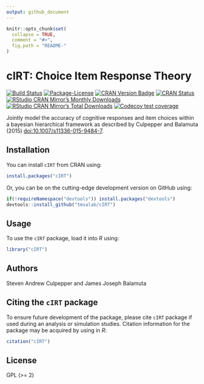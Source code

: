 ```yaml
---
output: github_document
---
```


<!-- README.md is generated from README.Rmd. Please edit that file -->

```r
knitr::opts_chunk$set(
  collapse = TRUE,
  comment = "#>",
  fig.path = "README-"
)
```

# cIRT: Choice Item Response Theory

<!-- badges: start -->
[![Build Status](https://travis-ci.org/tmsalab/cIRT.svg)](https://travis-ci.org/tmsalab/cIRT)
[![Package-License](http://img.shields.io/badge/license-GPL%20(%3E=2)-brightgreen.svg?style=flat)](http://www.gnu.org/licenses/gpl-2.0.html)
[![CRAN Version Badge](http://www.r-pkg.org/badges/version/cIRT)](https://cran.r-project.org/package=cIRT)
[![CRAN Status](https://cranchecks.info/badges/worst/cIRT)](https://cran.r-project.org/web/checks/check_results_cIRT.html)
[![RStudio CRAN Mirror's Monthly Downloads](http://cranlogs.r-pkg.org/badges/cIRT?color=brightgreen)](http://www.r-pkg.org/pkg/cIRT)
[![RStudio CRAN Mirror's Total Downloads](http://cranlogs.r-pkg.org/badges/grand-total/cIRT?color=brightgreen)](http://www.r-pkg.org/pkg/cIRT)
[![Codecov test coverage](https://codecov.io/gh/tmsalab/cIRT/branch/master/graph/badge.svg)](https://codecov.io/gh/tmsalab/cIRT?branch=master)
<!-- badges: end -->

Jointly model the accuracy of cognitive responses and item choices
within a bayesian hierarchical framework as described by Culpepper and
Balamuta (2015) <doi:10.1007/s11336-015-9484-7>.

## Installation

You can install `cIRT` from CRAN using:

```r
install.packages("cIRT")
```

Or, you can be on the cutting-edge development version on GitHub using:

```r
if(!requireNamespace("devtools")) install.packages("devtools")
devtools::install_github("tmsalab/cIRT")
```

## Usage

To use the `cIRT` package, load it into _R_ using:

```r
library("cIRT")
```

## Authors

Steven Andrew Culpepper and James Joseph Balamuta

## Citing the `cIRT` package

To ensure future development of the package, please cite `cIRT`
package if used during an analysis or simulation studies. Citation information
for the package may be acquired by using in *R*:

```r
citation("cIRT")
```

## License

GPL (>= 2)
